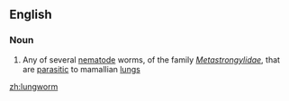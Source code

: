 ==English==

===Noun===
{{en-noun}}

# Any of several [[nematode]] worms, of the family ''[[Metastrongylidae]]'', that are [[parasitic]] to mamallian [[lung]]s

[[zh:lungworm]]